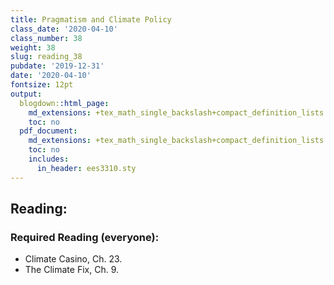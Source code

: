```yaml
---
title: Pragmatism and Climate Policy
class_date: '2020-04-10'
class_number: 38
weight: 38
slug: reading_38
pubdate: '2019-12-31'
date: '2020-04-10'
fontsize: 12pt
output:
  blogdown::html_page:
    md_extensions: +tex_math_single_backslash+compact_definition_lists
    toc: no
  pdf_document:
    md_extensions: +tex_math_single_backslash+compact_definition_lists
    toc: no
    includes:
      in_header: ees3310.sty
---
```

## Reading:

### Required Reading (everyone):

* Climate Casino, Ch. 23.
* The Climate Fix, Ch. 9.

